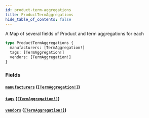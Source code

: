 ```yaml
---
id: product-term-aggregations
title: ProductTermAggregations
hide_table_of_contents: false
---
```



A Map of several fields of Product and term aggregations for each

```graphql
type ProductTermAggregations {
  manufacturers: [TermAggregation!]
  tags: [TermAggregation!]
  vendors: [TermAggregation!]
}
```


### Fields

#### [`manufacturers`](#) ([`[TermAggregation!]`](/developers/demandhq-apis/demand-api/graphql/reference/objects/term-aggregation))




#### [`tags`](#) ([`[TermAggregation!]`](/developers/demandhq-apis/demand-api/graphql/reference/objects/term-aggregation))




#### [`vendors`](#) ([`[TermAggregation!]`](/developers/demandhq-apis/demand-api/graphql/reference/objects/term-aggregation))







